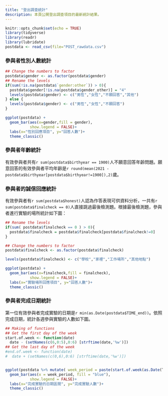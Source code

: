 ```yaml
---
title: "登出調查統計"
description: 本頁公開登出調查項目的最新統計結果。
---
```



```r
knitr::opts_chunk$set(echo = TRUE)
library(tidyverse)
library(readr)
library(lubridate)
postdata <- read_csv(file="POST_rawdata.csv")
```

### 參與者性別人數統計


```r
## Change the numbers to factor
postdata$gender <- as.factor(postdata$gender)
## Rename the levels
if(sum(!is.na(postdata$`gender:other`)) > 0){ 
  postdata$gender[!is.na(postdata$gender_other)] = "4"
  levels(postdata$gender) <- c("男性","女性","不願回答","其他")
} else { 
  levels(postdata$gender) <- c("男性","女性","不願回答")
}

ggplot(postdata) +
  geom_bar(aes(x=gender,fill = gender), 
           show.legend = FALSE)+
  labs(x="性別回應項目", y="回答人數")+
  theme_classic()
```


### 參與者年齡統計

有效參與者共有```r sum(postdata$birthyear == 1900)```人不願意回答年齡問題。願意回答的有效參與者平均年齡是```r round(mean(2021 - postdata$birthyear[postdata$birthyear!=1900]),2)```歲。

### 參與者的誠信回應統計

有效參與者有```r sum(postdata$honest)```人認為作答表現可供資料分析，一共有```r sum(postdata$finalcheck == 0)```人直接跳過最後檢測題。根據最後檢測題，參與者進行實驗的場所統計如下圖：

```r
## Rename the levels
if(sum( postdata$finalcheck == 0 ) > 0){
  postdata$finalcheck = postdata$finalcheck[postdata$finalcheck!=0]
} 

## Change the numbers to factor
postdata$finalcheck <- as.factor(postdata$finalcheck)

levels(postdata$finalcheck) <- c("學校","家裡","工作場所","其他地點")

ggplot(postdata) +
  geom_bar(aes(x=finalcheck,fill = finalcheck), 
           show.legend = FALSE)+
  labs(x="實驗場所回應項目", y="回答人數")+
  theme_classic()
```


### 參與者完成日期統計

第一位有效參與者完成實驗的日期是```r min(as.Date(postdata$TIME_end))```。依照完成日期，統計各週參與實驗的人數如下圖。


```r
## Making of functions
## Get the first day of the week
start.of.week <- function(date)
  date - (setNames(c(6,0:5),0:6) [strftime(date,'%w')])
## Get the last day of the week
#end.of.week <- function(date)
#  date + (setNames(c(0,6),0:6) [strftime(date,'%w')])


ggplot(postdata %>% mutate( week_period = paste(start.of.week(as.Date(TIME_end)),"~", (start.of.week(as.Date(TIME_end)) + days(6)) ) ) ) +
  geom_bar(aes(x = week_period, fill = "blue"), 
           show.legend = FALSE)+
  labs(x="完成實驗的日期區間", y="完成實驗人數")+
  theme_classic()
```



